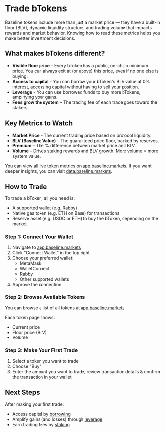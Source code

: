 # Trade bTokens
Baseline tokens include more than just a market price — they have a built-in floor (BLV), 
dynamic liquidity structure, and trading volume that impacts rewards and market behavior. 
Knowing how to read these metrics helps you make better investment decisions.

## What makes bTokens different?
- **Visible floor price** – Every bToken has a public, on-chain minimum price. You can always exit at (or above) 
this price, even if no one else is buying.
- **Access to capital** - You can borrow your bToken's BLV value at 0% interest, accessing capital without having to sell your position.
- **Leverage** - You can use borrowed funds to buy more bTokens, amplifying your gains.
- **Fees grow the system** – The trading fee of each trade goes toward the stakers.

## Key Metrics to Watch
- **Market Price** – The current trading price based on protocol liquidity.
- **BLV (Baseline Value)** – The guaranteed price floor, backed by reserves.
- **Premium** – The % difference between market price and BLV.
- **Volume** – Drives staking rewards and BLV growth. More volume = more system value.

You can view all live token metrics on [app.baseline.markets](https://app.baseline.markets). If you want deeper insights, you can visit [data.baseline.markets](https://data.baseline.markets).


## How to Trade
To trade a bToken, all you need is:
- A supported wallet (e.g. Rabby)
- Native gas token (e.g. ETH on Base) for transactions
- Reserve asset (e.g. USDC or ETH) to buy the bToken, depending on the market

### Step 1: Connect Your Wallet
1. Navigate to [app.baseline.markets](https://app.baseline.markets)
2. Click "Connect Wallet" in the top right
3. Choose your preferred wallet:
   - MetaMask
   - WalletConnect
   - Rabby
   - Other supported wallets
4. Approve the connection

### Step 2: Browse Available Tokens
You can browse a list of all tokens at [app.baseline.markets](https://app.baseline.markets)

Each token page shows:
- Current price
- Floor price (BLV)
- Volume

### Step 3: Make Your First Trade

1. Select a token you want to trade
2. Choose "Buy"
3. Enter the amount you want to trade, review transaction details & confirm the transaction in your wallet


## Next Steps
After making your first trade:
- Access capital by [borrowing](/trader/borrow)
- Amplify gains (and losses) through [leverage](/trader/leverage)
- Earn trading fees by [staking](/trader/stake)

